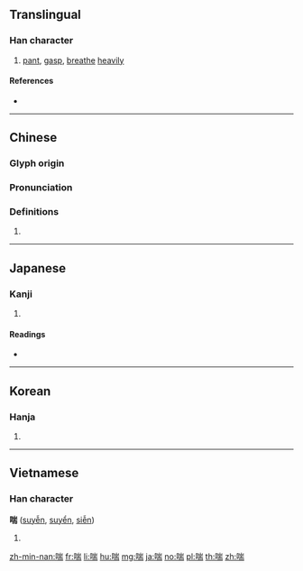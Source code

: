 ==Translingual==

===Han character===
{{Han char|rn=30|rad=口|as=09|sn=12|four=62027|canj=RUMB|ids=⿰口耑}}

# [[pant]], [[gasp]], [[breathe]] [[heavily]]

====References====
* {{Han ref|kx=0198.300|dkj=03946|dj=0420.180|hdz=10655.050|uh=5598|ud=21912|bh=B3DD|bd=46045}}

----

==Chinese==
{{zh-forms}}

===Glyph origin===
{{Han etym}}

===Pronunciation===
{{zh-pron
|m=chuǎn
|ma=Zh-chuan.ogg
|c=cyun2
|h=pfs=
|md=
|mn=chhoán
|w=
|mc=y
|oc=y
|cat=
}}

===Definitions===
{{zh-hanzi}}

# {{rfdef|lang=zh}}

----

==Japanese==

===Kanji===
{{ja-kanji|grade=|rs=口09}}

# {{defn|lang=ja|sort=口09}}

====Readings====
* {{ja-readings|kanyoon=[[ぜん]] (zen)|goon=[[せん]] (sen)|kanon=[[せん]] (sen)|kun=[[あえぐ]] (aegu), [[せき]] (seki)}}

----

==Korean==

===Hanja===
{{ko-hanja|hangeul=천|rv=cheon|mr=ch'ŏn}}

# {{defn|lang=ko|sort=口09}}

----

==Vietnamese==

===Han character===
'''喘''' ([[suyễn]], [[suyển]], [[siễn]])

# {{defn|lang=vi}}

[[zh-min-nan:喘]]
[[fr:喘]]
[[li:喘]]
[[hu:喘]]
[[mg:喘]]
[[ja:喘]]
[[no:喘]]
[[pl:喘]]
[[th:喘]]
[[zh:喘]]